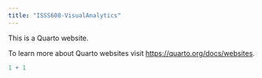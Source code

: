 ```yaml
---
title: "ISSS608-VisualAnalytics"
---
```


This is a Quarto website.

To learn more about Quarto websites visit <https://quarto.org/docs/websites>.

```r
1 + 1
```
